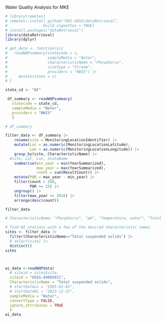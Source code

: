 Water Quality Analysis for MKE



```r
# library(remotes)
# remotes::install_github("DOI-USGS/dataRetrieval",
#                build_vignettes = TRUE)
# install.packages("dataRetrieval")
library(dataRetrieval)
library(dplyr)

# get_data <- function(x){
#   readWQPsummary(statecode = x,
#                  sampleMedia = "Water",
#                  characteristicName = "Phosphorus",
#                  siteType = "Stream",
#                  providers = "NWIS") |> 
#     mutate(state = x)
# }

state_cd <- "WI"

 df_summary <- readWQPsummary(
   statecode = state_cd,
   sampleMedia = "Water",
   providers = "NWIS"
   )

# df_summary

```

```r
filter_data <- df_summary |> 
    rename(site = MonitoringLocationIdentifier) |> 
    mutate(Lat = as.numeric(MonitoringLocationLatitude),
           Lon = as.numeric(MonitoringLocationLongitude)) |> 
    group_by(site, CharacteristicName) |> 
  #site, Lat, Lon, StateName
    summarise(min_year = min(YearSummarized),
              max_year = max(YearSummarized),
              count = sum(ResultCount)) |> 
    mutate(POR = max_year - min_year) |> 
    filter(count > 200,
           POR >= 15) |>
    ungroup() |> 
    filter(max_year >= 2016) |>
    arrange(desc(count))

filter_data

# CharacteristicName: "Phosphorus", "pH", "Temperature, water", "Total suspended solids", "Total dissolved solids"
```


```r
# find WI stations with a few of the desired characteristic names
sites <- filter_data |>
  filter(CharacteristicName=="Total suspended solids") |>
  # select(site) |>
  distinct()
sites



wi_data <-readWQPdata(
  # siteid = sites$site,
  siteid = "USGS-04084911",
  CharacteristicName = "Total suspended solids",
  # startDateLo = "1995-01-01",
  # startDateHi = "2023-12-31",
  sampleMedia = "Water",
  convertType = FALSE,
  ignore_attributes = TRUE
  )
wi_data



```

